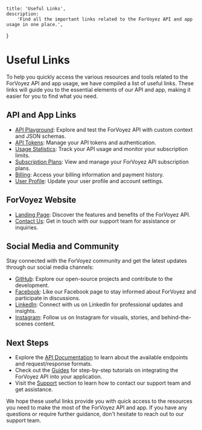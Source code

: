 	title: 'Useful Links',
	description:
		'Find all the important links related to the ForVoyez API and app usage in one place.',
}

# Useful Links

To help you quickly access the various resources and tools related to the ForVoyez API and app usage, we have compiled a list of useful links. These links will guide you to the essential elements of our API and app, making it easier for you to find what you need.

## API and App Links

- [API Playground](https://forvoyez.com/app/playground): Explore and test the ForVoyez API with custom context and JSON schemas.
- [API Tokens](https://forvoyez.com/app/tokens): Manage your API tokens and authentication.
- [Usage Statistics](https://forvoyez.com/app/usage): Track your API usage and monitor your subscription limits.
- [Subscription Plans](https://forvoyez.com/app/plans): View and manage your ForVoyez API subscription plans.
- [Billing](https://forvoyez.com/app/billing): Access your billing information and payment history.
- [User Profile](https://forvoyez.com/profile): Update your user profile and account settings.

## ForVoyez Website

- [Landing Page](https://forvoyez.com/): Discover the features and benefits of the ForVoyez API.
- [Contact Us](https://forvoyez.com/contact): Get in touch with our support team for assistance or inquiries.

## Social Media and Community

Stay connected with the ForVoyez community and get the latest updates through our social media channels:

- [GitHub](https://github.com/for-hives/forvoyez): Explore our open-source projects and contribute to the development.
- [Facebook](https://www.facebook.com/forvoyez): Like our Facebook page to stay informed about ForVoyez and participate in discussions.
- [LinkedIn](https://www.linkedin.com/company/forvoyez): Connect with us on LinkedIn for professional updates and insights.
- [Instagram](https://www.instagram.com/forvoyez): Follow us on Instagram for visuals, stories, and behind-the-scenes content.

## Next Steps

- Explore the [API Documentation](/api-documentation) to learn about the available endpoints and request/response formats.
- Check out the [Guides](/using-the-api) for step-by-step tutorials on integrating the ForVoyez API into your application.
- Visit the [Support](/support) section to learn how to contact our support team and get assistance.

We hope these useful links provide you with quick access to the resources you need to make the most of the ForVoyez API and app. If you have any questions or require further guidance, don't hesitate to reach out to our support team.

